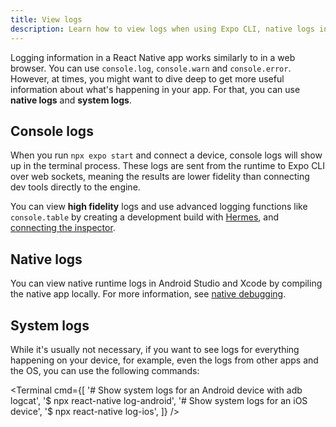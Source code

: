 ```yaml
---
title: View logs
description: Learn how to view logs when using Expo CLI, native logs in Android Studio and Xcode, and system logs.
---
```



Logging information in a React Native app works similarly to in a web browser. You can use `console.log`, `console.warn` and `console.error`. However, at times, you might want to dive deep to get more useful information about what's happening in your app. For that, you can use **native logs** and **system logs**.

## Console logs

When you run `npx expo start` and connect a device, console logs will show up in the terminal process. These logs are sent from the runtime to Expo CLI over web sockets, meaning the results are lower fidelity than connecting dev tools directly to the engine.

You can view **high fidelity** logs and use advanced logging functions like `console.table` by creating a development build with [Hermes](/guides/using-hermes), and [connecting the inspector](/guides/using-hermes#javascript-inspector-for-hermes).

## Native logs

You can view native runtime logs in Android Studio and Xcode by compiling the native app locally. For more information, see [native debugging](/home/debugging/runtime-issue/#native-debugging).

## System logs

While it's usually not necessary, if you want to see logs for everything happening on your device, for example, even the logs from other apps and the OS, you can use the following commands:

<Terminal
  cmd={[
    '# Show system logs for an Android device with adb logcat',
    '$ npx react-native log-android',
    '# Show system logs for an iOS device',
    '$ npx react-native log-ios',
  ]}
/>
